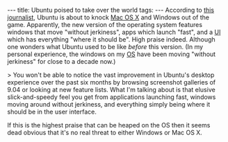 ---
title: Ubuntu poised to take over the world
tags:
---
According to [http://news.cnet.com/8301-1001_3-10226746-92.html this journalist], Ubuntu is about to knock [[Mac OS X]] and Windows out of the game. Apparently, the new version of the operating system features windows that move "without jerkiness", apps which launch "fast", and a [[UI]] which has everything "where it should be". High praise indeed. Although one wonders what Ubuntu used to be like ''before'' this version. (In my personal experience, the windows on my [[OS]] have been moving "without jerkiness" for close to a decade now.)

> You won't be able to notice the vast improvement in Ubuntu's desktop experience over the past six months by browsing screenshot galleries of 9.04 or looking at new feature lists. What I'm talking about is that elusive slick-and-speedy feel you get from applications launching fast, windows moving around without jerkiness, and everything simply being where it should be in the user interface.

If this is the highest praise that can be heaped on the OS then it seems dead obvious that it's no real threat to either Windows or Mac OS X.
